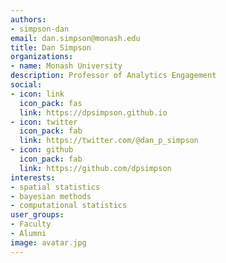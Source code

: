 ```yaml
---
authors:
- simpson-dan
email: dan.simpson@monash.edu
title: Dan Simpson
organizations:
- name: Monash University
description: Professor of Analytics Engagement
social:
- icon: link
  icon_pack: fas
  link: https://dpsimpson.github.io
- icon: twitter
  icon_pack: fab
  link: https://twitter.com/@dan_p_simpson
- icon: github
  icon_pack: fab
  link: https://github.com/dpsimpson
interests:
- spatial statistics
- bayesian methods
- computational statistics
user_groups:
- Faculty
- Alumni
image: avatar.jpg
---
```

